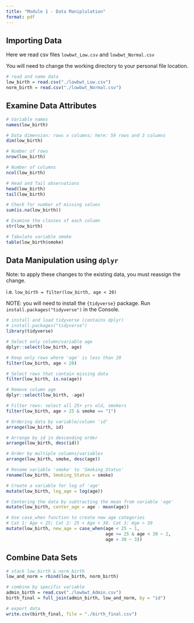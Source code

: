 ```yaml
---
title: "Module 1 - Data Maniplulation"
format: pdf
---
```


## Importing Data

Here we read csv files `lowbwt_Low.csv` and `lowbwt_Normal.csv`

You will need to change the working directory to your personal file location.

```r
# read and name data
low_birth = read.csv("./lowbwt_Low.csv")
norm_birth = read.csv("./lowbwt_Normal.csv")
```


## Examine Data Attributes

```r
# Variable names
names(low_birth)    

# Data dimension: rows x columns; here: 59 rows and 3 columns
dim(low_birth)

# Number of rows
nrow(low_birth)

# Number of columns
ncol(low_birth)

# Head and Tail observations
head(low_birth)
tail(low_birth)

# Check for number of missing values
sum(is.na(low_birth))

# Examine the classes of each column
str(low_birth)

# Tabulate variable smoke
table(low_birth$smoke)
```

## Data Manipulation using `dplyr`

Note: to apply these changes to the existing data, you must reassign the change.

i.e. `low_birth = filter(low_birth, age < 20)`

NOTE: you will need to install the `{tidyverse}` package.  Run `install.packages("tidyverse")` in the Console.

```r
# install and load tidyverse (contains dplyr)
# install.packages("tidyverse")
library(tidyverse)

# Select only column/variable age
dplyr::select(low_birth, age)

# Keep only rows where 'age' is less than 20 
filter(low_birth, age < 20)

# Select rows that contain missing data
filter(low_birth, is.na(age))

# Remove column age 
dplyr::select(low_birth, -age)

# Filter rows: select all 25+ yrs old, smokers
filter(low_birth, age > 25 & smoke == "1") 

# Ordering data by variable/column 'id'
arrange(low_birth, id)

# Arrange by id in descending order
arrange(low_birth, desc(id))

# Order by multiple columns/variables
arrange(low_birth, smoke, desc(age))

# Rename variable 'smoke' to 'Smoking_Status' 
rename(low_birth, Smoking_Status = smoke)

# Create a variable for log of 'age'
mutate(low_birth, log_age = log(age))

# Centering the data by subtracting the mean from variable 'age'
mutate(low_birth, center_age = age - mean(age))

# Use case_when function to create new age categories
# Cat 1: Age < 25; Cat 2: 25 < Age < 30. Cat 3: Age > 30
mutate(low_birth, new_age = case_when(age < 25 ~ 1,
                                      age >= 25 & age < 30 ~ 2,
                                      age > 30 ~ 3))

```

## Combine Data Sets

```r
# stack low_birth & norm_birth
low_and_norm = rbind(low_birth, norm_birth)

# combine by specific variable
admin_birth = read.csv("./lowbwt_Admin.csv")
birth_final = full_join(admin_birth, low_and_norm, by = "id")

# export data 
write.csv(birth_final, file = "./birth_final.csv")
```

